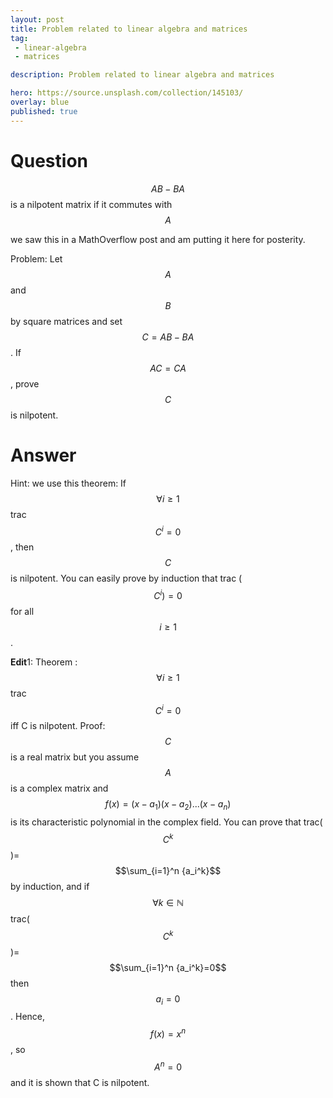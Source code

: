 ---
layout: post
title: Problem related to linear algebra and matrices
tag:
 - linear-algebra
 - matrices

description: Problem related to linear algebra and matrices

hero: https://source.unsplash.com/collection/145103/
overlay: blue 
published: true
---

# Question 

$$AB-BA$$ is a nilpotent matrix if it commutes with $$A$$

<!--break-->


we saw this in a MathOverflow post and am putting it here for posterity.

Problem:
Let $$A$$ and $$B$$ by square matrices and set $$C=AB-BA$$.
 If $$AC=CA$$, prove $$C$$ is nilpotent.


# Answer 


Hint: we use this theorem: If $$\forall i\ge1$$ trac $${C^i}=0$$, then $$C$$ is nilpotent.
You can easily prove by  induction that trac ($${C^i})=0$$ for all $$i\ge1$$. 


**Edit**1: Theorem :$$\forall i\ge1$$ trac $${C^i}=0$$ iff C is nilpotent.
Proof: $$C$$ is a real matrix but you assume $$A$$ is a complex matrix and $$f(x)=(x-a_1)(x-a_2)...(x-a_n)$$ is its characteristic polynomial in the complex field.  You can prove that trac($$C^k$$)=$$\sum_{i=1}^n {a_i^k}$$ by induction, and if  $$\forall k\in\mathbb N$$ trac($$C^k$$)=$$\sum_{i=1}^n {a_i^k}=0$$  then   $$a_i=0$$. Hence, $$f(x)=x^n$$, so $$A^n=0$$ and it is shown that C is nilpotent.

